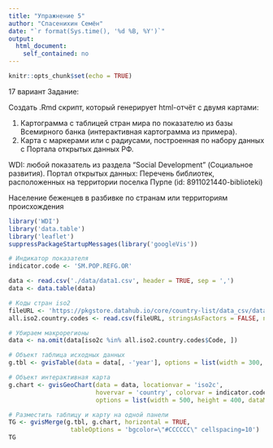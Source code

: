 ---
title: "Упражнение 5"
author: "Спасенихин Семён"
date: "`r format(Sys.time(), '%d %B, %Y')`"
output: 
  html_document: 
    self_contained: no
---

```{r setup, include=FALSE}
knitr::opts_chunk$set(echo = TRUE)
```

17 вариант
Задание:

Создать .Rmd скрипт, который генерирует html-отчёт с двумя картами:

1. Картограмма с таблицей стран мира по показателю из базы Всемирного банка (интерактивная картограмма из примера).
2. Карта с маркерами или с радиусами, построенная по набору данных с Портала открытых данных РФ.

WDI: любой показатель из раздела "Social Development" (Социальное развития). Портал открытых данных: Перечень библиотек, расположенных на территории поселка Пурпе (id: 8911021440-biblioteki)

Население беженцев в разбивке по странам или территориям происхождения

```{r, results='asis', cache=TRUE, warning=F, message=F}
library('WDI')
library('data.table')
library('leaflet')
suppressPackageStartupMessages(library('googleVis'))

# Индикатор показателя
indicator.code <- 'SM.POP.REFG.OR'

data <- read.csv('./data/data1.csv', header = TRUE, sep = ',')
data <- data.table(data)

# Коды стран iso2
fileURL <- 'https://pkgstore.datahub.io/core/country-list/data_csv/data/d7c9d7cfb42cb69f4422dec222dbbaa8/data_csv.csv'
all.iso2.country.codes <- read.csv(fileURL, stringsAsFactors = FALSE, na.strings = '.')

# Убираем макрорегионы
data <- na.omit(data[iso2c %in% all.iso2.country.codes$Code, ])

# Объект таблица исходных данных
g.tbl <- gvisTable(data = data[, -'year'], options = list(width = 300, height = 400))

# Объект интерактивная карта
g.chart <- gvisGeoChart(data = data, locationvar = 'iso2c',
                        hovervar = 'country', colorvar = indicator.code,
                        options = list(width = 500, height = 400, dataMode = 'regions'))

# Разместить таблицу и карту на одной панели
TG <- gvisMerge(g.tbl, g.chart, horizontal = TRUE,
                 tableOptions = 'bgcolor=\"#CCCCCC\" cellspacing=10')
TG
```